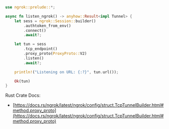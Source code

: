 ```rust
use ngrok::prelude::*;

async fn listen_ngrok() -> anyhow::Result<impl Tunnel> {
    let sess = ngrok::Session::builder()
        .authtoken_from_env()
        .connect()
        .await?;

    let tun = sess
        .tcp_endpoint()
        .proxy_proto(ProxyProto::V2)
        .listen()
        .await?;

    println!("Listening on URL: {:?}", tun.url());

    Ok(tun)
}
```

Rust Crate Docs:

- [https://docs.rs/ngrok/latest/ngrok/config/struct.TcpTunnelBuilder.html#method.proxy_proto](https://docs.rs/ngrok/latest/ngrok/config/struct.TcpTunnelBuilder.html#method.proxy_proto)
